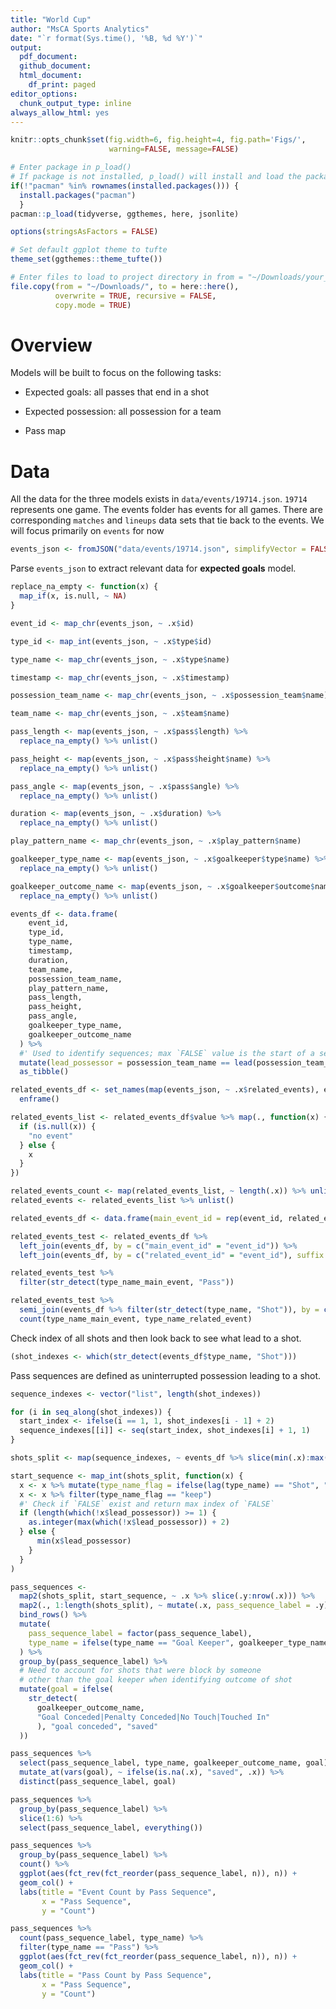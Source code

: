 ```yaml
---
title: "World Cup"
author: "MsCA Sports Analytics"
date: "`r format(Sys.time(), '%B, %d %Y')`"
output:
  pdf_document:
  github_document:
  html_document:
    df_print: paged
editor_options:
  chunk_output_type: inline
always_allow_html: yes
---
```


```r
knitr::opts_chunk$set(fig.width=6, fig.height=4, fig.path='Figs/',
                      warning=FALSE, message=FALSE)
```

```r
# Enter package in p_load()
# If package is not installed, p_load() will install and load the package
if(!"pacman" %in% rownames(installed.packages())) {
  install.packages("pacman")
  }
pacman::p_load(tidyverse, ggthemes, here, jsonlite)

options(stringsAsFactors = FALSE)

# Set default ggplot theme to tufte
theme_set(ggthemes::theme_tufte())
```

```r
# Enter files to load to project directory in from = "~/Downloads/your_file_name_here"
file.copy(from = "~/Downloads/", to = here::here(), 
          overwrite = TRUE, recursive = FALSE, 
          copy.mode = TRUE)
```

# Overview

Models will be built to focus on the following tasks:

* Expected goals: all passes that end in a shot

* Expected possession: all possession for a team

* Pass map

# Data

All the data for the three models exists in `data/events/19714.json`. `19714` represents one game. The events folder has events for all games. There are corresponding `matches` and `lineups` data sets that tie back to the events. We will focus primarily on `events` for now

```r
events_json <- fromJSON("data/events/19714.json", simplifyVector = FALSE)
```

Parse `events_json` to extract relevant data for **expected goals** model.
```r
replace_na_empty <- function(x) {
  map_if(x, is.null, ~ NA)
}

event_id <- map_chr(events_json, ~ .x$id)

type_id <- map_int(events_json, ~ .x$type$id)

type_name <- map_chr(events_json, ~ .x$type$name)

timestamp <- map_chr(events_json, ~ .x$timestamp)

possession_team_name <- map_chr(events_json, ~ .x$possession_team$name)

team_name <- map_chr(events_json, ~ .x$team$name)

pass_length <- map(events_json, ~ .x$pass$length) %>% 
  replace_na_empty() %>% unlist()

pass_height <- map(events_json, ~ .x$pass$height$name) %>% 
  replace_na_empty() %>% unlist()

pass_angle <- map(events_json, ~ .x$pass$angle) %>% 
  replace_na_empty() %>% unlist()

duration <- map(events_json, ~ .x$duration) %>% 
  replace_na_empty() %>% unlist()

play_pattern_name <- map_chr(events_json, ~ .x$play_pattern$name)

goalkeeper_type_name <- map(events_json, ~ .x$goalkeeper$type$name) %>% 
  replace_na_empty() %>% unlist()

goalkeeper_outcome_name <- map(events_json, ~ .x$goalkeeper$outcome$name) %>% 
  replace_na_empty() %>% unlist()
```

```r
events_df <- data.frame(
    event_id,
    type_id,
    type_name,
    timestamp,
    duration,
    team_name,
    possession_team_name,
    play_pattern_name,
    pass_length,
    pass_height,
    pass_angle,
    goalkeeper_type_name,
    goalkeeper_outcome_name
  ) %>%
  #' Used to identify sequences; max `FALSE` value is the start of a sequence
  mutate(lead_possessor = possession_team_name == lead(possession_team_name)) %>% 
  as_tibble()
```


```r
related_events_df <- set_names(map(events_json, ~ .x$related_events), event_id) %>% 
  enframe()

related_events_list <- related_events_df$value %>% map(., function(x) {
  if (is.null(x)) {
    "no event"
  } else {
    x
  }
})

related_events_count <- map(related_events_list, ~ length(.x)) %>% unlist()
related_events <- related_events_list %>% unlist()

related_events_df <- data.frame(main_event_id = rep(event_id, related_events_count), related_event_id = related_events)

related_events_test <- related_events_df %>%
  left_join(events_df, by = c("main_event_id" = "event_id")) %>% 
  left_join(events_df, by = c("related_event_id" = "event_id"), suffix = c("_main_event", "_related_event"))

related_events_test %>% 
  filter(str_detect(type_name_main_event, "Pass"))

related_events_test %>% 
  semi_join(events_df %>% filter(str_detect(type_name, "Shot")), by = c("main_event_id" = "event_id")) %>% 
  count(type_name_main_event, type_name_related_event)
```

Check index of all shots and then look back to see what lead to a shot.
```r
(shot_indexes <- which(str_detect(events_df$type_name, "Shot")))
```

Pass sequences are defined as uninterrupted possession leading to a shot.
```r
sequence_indexes <- vector("list", length(shot_indexes))

for (i in seq_along(shot_indexes)) {
  start_index <- ifelse(i == 1, 1, shot_indexes[i - 1] + 2)
  sequence_indexes[[i]] <- seq(start_index, shot_indexes[i] + 1, 1)
}

shots_split <- map(sequence_indexes, ~ events_df %>% slice(min(.x):max(.x)))

start_sequence <- map_int(shots_split, function(x) {
  x <- x %>% mutate(type_name_flag = ifelse(lag(type_name) == "Shot", "remove", "keep"))
  x <- x %>% filter(type_name_flag == "keep")
  #' Check if `FALSE` exist and return max index of `FALSE`
  if (length(which(!x$lead_possessor)) >= 1) {
    as.integer(max(which(!x$lead_possessor)) + 2)
  } else {
      min(x$lead_possessor)
    }
  }
) 

pass_sequences <-
  map2(shots_split, start_sequence, ~ .x %>% slice(.y:nrow(.x))) %>%
  map2(., 1:length(shots_split), ~ mutate(.x, pass_sequence_label = .y)) %>%
  bind_rows() %>%
  mutate(
    pass_sequence_label = factor(pass_sequence_label),
    type_name = ifelse(type_name == "Goal Keeper", goalkeeper_type_name, type_name)
  ) %>%
  group_by(pass_sequence_label) %>%
  # Need to account for shots that were block by someone 
  # other than the goal keeper when identifying outcome of shot
  mutate(goal = ifelse(
    str_detect(
      goalkeeper_outcome_name,
      "Goal Conceded|Penalty Conceded|No Touch|Touched In"
      ), "goal conceded", "saved"
  ))

pass_sequences %>% 
  select(pass_sequence_label, type_name, goalkeeper_outcome_name, goal) %>% 
  mutate_at(vars(goal), ~ ifelse(is.na(.x), "saved", .x)) %>% 
  distinct(pass_sequence_label, goal)
```

```r
pass_sequences %>% 
  group_by(pass_sequence_label) %>% 
  slice(1:6) %>% 
  select(pass_sequence_label, everything())
```

```r
pass_sequences %>% 
  group_by(pass_sequence_label) %>% 
  count() %>% 
  ggplot(aes(fct_rev(fct_reorder(pass_sequence_label, n)), n)) +
  geom_col() +
  labs(title = "Event Count by Pass Sequence",
       x = "Pass Sequence",
       y = "Count")

pass_sequences %>% 
  count(pass_sequence_label, type_name) %>% 
  filter(type_name == "Pass") %>% 
  ggplot(aes(fct_rev(fct_reorder(pass_sequence_label, n)), n)) +
  geom_col() +
  labs(title = "Pass Count by Pass Sequence",
       x = "Pass Sequence",
       y = "Count")
```
















